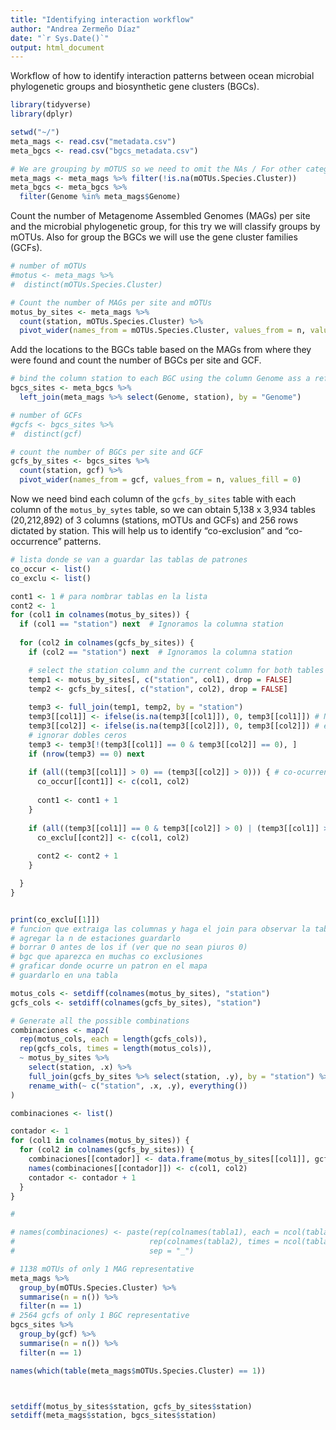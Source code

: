 ```yaml
---
title: "Identifying interaction workflow"
author: "Andrea Zermeño Díaz"
date: "`r Sys.Date()`"
output: html_document
---
```


Workflow of how to identify interaction patterns between ocean microbial phylogenetic groups and biosynthetic gene clusters (BGCs).

```r
library(tidyverse)
library(dplyr)
```

```r
setwd("~/")
meta_mags <- read.csv("metadata.csv")
meta_bgcs <- read.csv("bgcs_metadata.csv")

# We are grouping by mOTUS so we need to omit the NAs / For other categories skip this 
meta_mags <- meta_mags %>% filter(!is.na(mOTUs.Species.Cluster))
meta_bgcs <- meta_bgcs %>%
  filter(Genome %in% meta_mags$Genome)
```

Count the number of Metagenome Assembled Genomes (MAGs) per site and the microbial phylogenetic group, for this try we will classify groups by mOTUs. Also for group the BGCs we will use the gene cluster families (GCFs).

```r
# number of mOTUs
#motus <- meta_mags %>% 
#  distinct(mOTUs.Species.Cluster)

# Count the number of MAGs per site and mOTUs
motus_by_sites <- meta_mags %>%
  count(station, mOTUs.Species.Cluster) %>%
  pivot_wider(names_from = mOTUs.Species.Cluster, values_from = n, values_fill = 0)
```

Add the locations to the BGCs table based on the MAGs from where they were found and count the number of BGCs per site and GCF.

```r
# bind the column station to each BGC using the column Genome ass a reference to match it 
bgcs_sites <- meta_bgcs %>%
  left_join(meta_mags %>% select(Genome, station), by = "Genome")

# number of GCFs 
#gcfs <- bgcs_sites %>% 
#  distinct(gcf)

# count the number of BGCs per site and GCF
gcfs_by_sites <- bgcs_sites %>%
  count(station, gcf) %>%
  pivot_wider(names_from = gcf, values_from = n, values_fill = 0) 
```

Now we need bind each column of the `gcfs_by_sites` table with each column of the `motus_by_sytes` table, so we can obtain 5,138 x 3,934 tables (20,212,892)  of 3 columns (stations, mOTUs and GCFs) and 256 rows dictated by station. This will help us to identify "co-exclusion" and "co-occurrence" patterns.


```r
# lista donde se van a guardar las tablas de patrones
co_occur <- list()
co_exclu <- list() 

cont1 <- 1 # para nombrar tablas en la lista
cont2 <- 1
for (col1 in colnames(motus_by_sites)) {
  if (col1 == "station") next  # Ignoramos la columna station
  
  for (col2 in colnames(gcfs_by_sites)) {
    if (col2 == "station") next  # Ignoramos la columna station

    # select the station column and the current column for both tables
    temp1 <- motus_by_sites[, c("station", col1), drop = FALSE]
    temp2 <- gcfs_by_sites[, c("station", col2), drop = FALSE]
    
    temp3 <- full_join(temp1, temp2, by = "station") 
    temp3[[col1]] <- ifelse(is.na(temp3[[col1]]), 0, temp3[[col1]]) # NAs creados por el join, hay 
    temp3[[col2]] <- ifelse(is.na(temp3[[col2]]), 0, temp3[[col2]]) # estaciones que no estan presentes en la lista de los bgcs
    # ignorar dobles ceros
    temp3 <- temp3[!(temp3[[col1]] == 0 & temp3[[col2]] == 0), ]
    if (nrow(temp3) == 0) next
    
    if (all((temp3[[col1]] > 0) == (temp3[[col2]] > 0))) { # co-ocurrencia
      co_occur[[cont1]] <- c(col1, col2)
      
      cont1 <- cont1 + 1
    }
    
    if (all((temp3[[col1]] == 0 & temp3[[col2]] > 0) | (temp3[[col1]] > 0 & temp3[[col2]] == 0) | (temp3[[col1]] == 0 & temp3[[col2]] == 0))) {    # co-exclusion
      co_exclu[[cont2]] <- c(col1, col2)
      
      cont2 <- cont2 + 1
    }

  }
}


print(co_exclu[[1]])
# funcion que extraiga las columnas y haga el join para observar la tabla
# agregar la n de estaciones guardarlo
# borrar 0 antes de los if (ver que no sean piuros 0)
# bgc que aparezca en muchas co exclusiones 
# graficar donde ocurre un patron en el mapa 
# guardarlo en una tabla 

```



#####################################################

```r

motus_cols <- setdiff(colnames(motus_by_sites), "station")
gcfs_cols <- setdiff(colnames(gcfs_by_sites), "station")

# Generate all the possible combinations
combinaciones <- map2(
  rep(motus_cols, each = length(gcfs_cols)), 
  rep(gcfs_cols, times = length(motus_cols)),
  ~ motus_by_sites %>%
    select(station, .x) %>%
    full_join(gcfs_by_sites %>% select(station, .y), by = "station") %>%
    rename_with(~ c("station", .x, .y), everything())
)
```

```r
combinaciones <- list()

contador <- 1
for (col1 in colnames(motus_by_sites)) {
  for (col2 in colnames(gcfs_by_sites)) {
    combinaciones[[contador]] <- data.frame(motus_by_sites[[col1]], gcfs_by_sites[[col2]])
    names(combinaciones[[contador]]) <- c(col1, col2)
    contador <- contador + 1
  }
}

#

# names(combinaciones) <- paste(rep(colnames(tabla1), each = ncol(tabla2)),
#                              rep(colnames(tabla2), times = ncol(tabla1)),
#                              sep = "_")

```

```r
# 1138 mOTUs of only 1 MAG representative 
meta_mags %>%
  group_by(mOTUs.Species.Cluster) %>%                     
  summarise(n = n()) %>%                 
  filter(n == 1)  
# 2564 gcfs of only 1 BGC representative 
bgcs_sites %>%
  group_by(gcf) %>%                     
  summarise(n = n()) %>%                 
  filter(n == 1)  

names(which(table(meta_mags$mOTUs.Species.Cluster) == 1))



setdiff(motus_by_sites$station, gcfs_by_sites$station)
setdiff(meta_mags$station, bgcs_sites$station)
```




